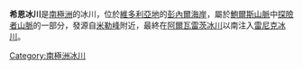 {{unreferenced|time=2018-10-23T01:57:45+00:00}}
{{coord|70|56|S|162|24|E|type:glacier_region:AQ|display=title}}

'''希恩冰川'''是[[南極洲|南極洲]]的冰川，位於[[維多利亞地|維多利亞地]]的[[彭內爾海岸|彭內爾海岸]]，屬於[[鮑爾斯山脈|鮑爾斯山脈]]中[[探險者山脈|探險者山脈]]的一部分，發源自[[米勒峰|米勒峰]]附近，最終在[[阿爾瓦雷茨冰川|阿爾瓦雷茨冰川]]以南注入[[雷尼克冰川|雷尼克冰川]]。

{{Antarctica-geo-stub}}
[[Category:南極洲冰川|Category:南極洲冰川]]